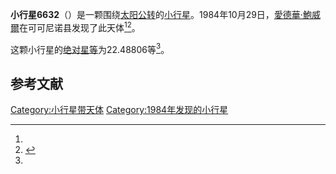 {{Infobox planet
| bgcolour = #FFFFC0
| name = 6632 Scoon
| symbol = 
| image = 
| caption = 
| discovery = yes
| discovery_ref = 
| discoverer = [[愛德華·鮑威爾|愛德華·鮑威爾]]
| discovery_site = [[可可尼诺县|可可尼诺县]] 
| discovered = 1984年10月29日
| designations = yes
| mp_name = 
| named_after = 
| alt_names = 1984 UX1/ 1976 QB2
| mp_category = [[主带小行星|主带小行星]]
| orbit_ref = <ref name="a">[http://ssd.jpl.nasa.gov/sbdb.cgi?sstr=6632 6632 Scoon] {{Wayback|url=http://ssd.jpl.nasa.gov/sbdb.cgi?sstr=6632 |date=20120408021819 }}，小行星數據庫瀏覽器（JPL Small-Body Database Browser）－[[美国国家航空航天局|美国国家航空航天局]]喷气推进实验室</ref>
| epoch = 2456400.5 (2013年4月18日更新)
| aphelion = {{convert|2.6978953|AU|km|3|abbr=on|lk=out}}
| perihelion = {{convert|2.1274683|AU|km|3|abbr=on}}
| semimajor = {{convert|2.4126818|AU|km|3|abbr=on}}
| eccentricity = 0.1182143
| period = 1368.82681 [[日|日]]<br />3.75[[儒略年|儒略年]]
| avg_speed = 
| inclination = 6.99318
| asc_node = 42.53316
| mean_anomaly = 
| arg_peri = 22.48806
| satellites = 
| physical_characteristics = yes
| dimensions = 
| mass = 
| density = 
| surface_grav = 
| escape_velocity = 
| sidereal_day = 
| axial_tilt = 
| pole_ecliptic_lat = 
| pole_ecliptic_lon = 
| albedo = 
| temperatures= 
| temp_name1 = 
| mean_temp_1 = 
| max_temp_1 = 
| temp_name2 = 
| max_temp_2 = 
| spectral_type = 
| abs_magnitude = 22.48806
}}

'''小行星6632'''（{{lang-en|6632 Scoon}}）是一颗围绕[[太阳|太阳]][[公转|公转]]的[[小行星|小行星]]。1984年10月29日，[[愛德華·鮑威爾|愛德華·鮑威爾]]在可可尼诺县发现了此天体<ref name="a" /><ref>{{cite news|title=小行星列表|url=http://cfa-www.harvard.edu/iau/lists/NumberedMPs.txt|accessdate=2013-07-08|newspaper=哈佛大学|archive-date=2008-05-17|archive-url=https://web.archive.org/web/20080517010638/http://cfa-www.harvard.edu/iau/lists/NumberedMPs.txt|dead-url=no}}</ref>。

这颗小行星的[[绝对星等|绝对星等]]为22.48806等<ref name="a" />。

==参考文献==
{{reflist}}
{{Minor Planet Number|[[小行星6631|小行星6631]]|[[小行星6633|小行星6633]]}}

{{小天体}}

[[Category:小行星带天体|Category:小行星带天体]]
[[Category:1984年发现的小行星|Category:1984年发现的小行星]]

{{asteroid-stub}}